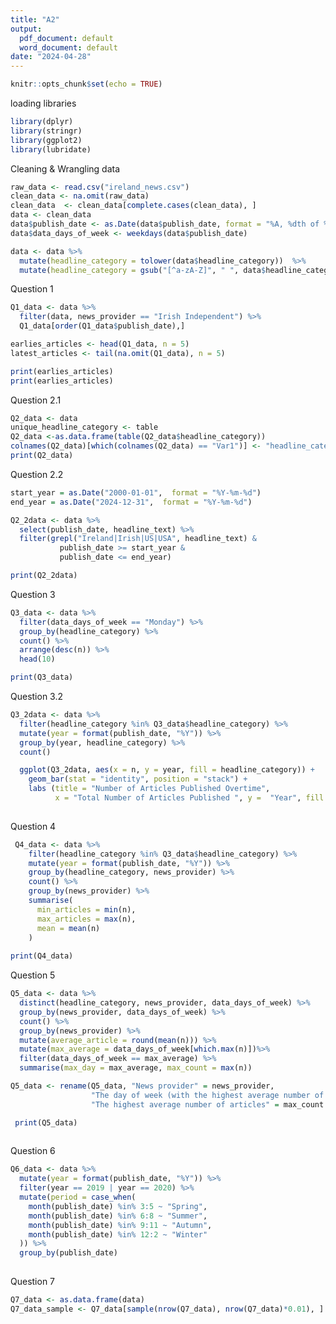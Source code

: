 ```yaml
---
title: "A2"
output:
  pdf_document: default
  word_document: default
date: "2024-04-28"
---
```


```r
knitr::opts_chunk$set(echo = TRUE)
```

loading libraries 

```r
library(dplyr)
library(stringr)
library(ggplot2)
library(lubridate)

```

Cleaning & Wrangling data

```r

raw_data <- read.csv("ireland_news.csv")
clean_data <- na.omit(raw_data)
clean_data  <- clean_data[complete.cases(clean_data), ]
data <- clean_data
data$publish_date <- as.Date(data$publish_date, format = "%A, %dth of %B, %Y")
data$data_days_of_week <- weekdays(data$publish_date)

data <- data %>% 
  mutate(headline_category = tolower(data$headline_category))  %>%
  mutate(headline_category = gsub("[^a-zA-Z]", " ", data$headline_category))

```

Question 1 


```r

Q1_data <- data %>% 
  filter(data, news_provider == "Irish Independent") %>%
  Q1_data[order(Q1_data$publish_date),]

earlies_articles <- head(Q1_data, n = 5)
latest_articles <- tail(na.omit(Q1_data), n = 5)

print(earlies_articles)
print(earlies_articles)

```

Question 2.1


```r

Q2_data <- data 
unique_headline_category <- table 
Q2_data <-as.data.frame(table(Q2_data$headline_category)) 
colnames(Q2_data)[which(colnames(Q2_data) == "Var1")] <- "headline_category"
print(Q2_data)
```


Question 2.2


```r
start_year = as.Date("2000-01-01",  format = "%Y-%m-%d")
end_year = as.Date("2024-12-31",  format = "%Y-%m-%d")

Q2_2data <- data %>%
  select(publish_date, headline_text) %>%
  filter(grepl("Ireland|Irish|US|USA", headline_text) &
           publish_date >= start_year &
           publish_date <= end_year)

print(Q2_2data)
```


Question 3


```r
Q3_data <- data %>% 
  filter(data_days_of_week == "Monday") %>% 
  group_by(headline_category) %>%
  count() %>%
  arrange(desc(n)) %>%
  head(10)

print(Q3_data)
```

Question 3.2



```r
Q3_2data <- data %>%
  filter(headline_category %in% Q3_data$headline_category) %>%
  mutate(year = format(publish_date, "%Y")) %>%
  group_by(year, headline_category) %>%
  count()

  ggplot(Q3_2data, aes(x = n, y = year, fill = headline_category)) +
    geom_bar(stat = "identity", position = "stack") + 
    labs (title = "Number of Articles Published Overtime",
          x = "Total Number of Articles Published ", y =  "Year", fill = "Headline Category")
  
```
  
  Question 4
  
```r
 Q4_data <- data %>%
    filter(headline_category %in% Q3_data$headline_category) %>%
    mutate(year = format(publish_date, "%Y")) %>%
    group_by(headline_category, news_provider) %>%
    count() %>%
    group_by(news_provider) %>%
    summarise(
      min_articles = min(n),
      max_articles = max(n),
      mean = mean(n)
    )
    
print(Q4_data)
```

  Question 5
  
```r
Q5_data <- data %>%
  distinct(headline_category, news_provider, data_days_of_week) %>%
  group_by(news_provider, data_days_of_week) %>%
  count() %>%
  group_by(news_provider) %>%
  mutate(average_article = round(mean(n))) %>%
  mutate(max_average = data_days_of_week[which.max(n)])%>%
  filter(data_days_of_week == max_average) %>%
  summarise(max_day = max_average, max_count = max(n))

Q5_data <- rename(Q5_data, "News provider" = news_provider, 
                  "The day of week (with the highest average number of articles)" = max_day, 
                  "The highest average number of articles" = max_count )

 print(Q5_data)
 
```
  Question 6
 
```r
Q6_data <- data %>%
  mutate(year = format(publish_date, "%Y")) %>%
  filter(year == 2019 | year == 2020) %>%
  mutate(period = case_when(
    month(publish_date) %in% 3:5 ~ "Spring",
    month(publish_date) %in% 6:8 ~ "Summer",
    month(publish_date) %in% 9:11 ~ "Autumn",
    month(publish_date) %in% 12:2 ~ "Winter"
  )) %>% 
  group_by(publish_date)
  
``` 

  Question 7
 
```r
Q7_data <- as.data.frame(data)
Q7_data_sample <- Q7_data[sample(nrow(Q7_data), nrow(Q7_data)*0.01), ]
```